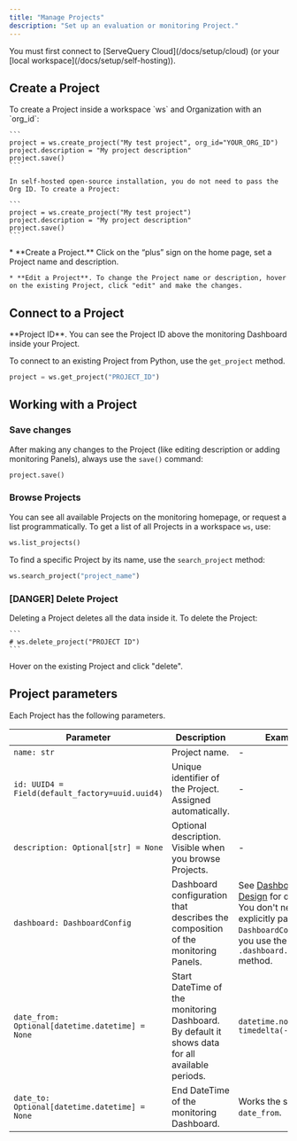 ```yaml
---
title: "Manage Projects"
description: "Set up an evaluation or monitoring Project."
---
```


<Tip>
  You must first connect to [ServeQuery Cloud](/docs/setup/cloud) (or your [local workspace](/docs/setup/self-hosting)).
</Tip>

## Create a Project

<Tabs>
  <Tab title="Python">
    To create a Project inside a workspace `ws` and Organization with an `org_id`:

    ```
    project = ws.create_project("My test project", org_id="YOUR_ORG_ID")
    project.description = "My project description"
    project.save()
    ```

    In self-hosted open-source installation, you do not need to pass the Org ID. To create a Project:

    ```
    project = ws.create_project("My test project")
    project.description = "My project description"
    project.save()
    ```
  </Tab>

  <Tab title="UI">
    * **Create a Project.** Click on the “plus” sign on the home page, set a Project name and description.

    * **Edit a Project**. To change the Project name or description, hover on the existing Project, click "edit" and make the changes.
  </Tab>
</Tabs>

## Connect to a Project

<Tip>
  **Project ID**. You can see the Project ID above the monitoring Dashboard inside your Project.
</Tip>

To connect to an existing Project from Python, use the `get_project` method.

```python
project = ws.get_project("PROJECT_ID")
```

## Working with a Project

### Save changes

After making any changes to the Project (like editing description or adding monitoring Panels), always use the `save()` command:

```python
project.save()
```

### Browse Projects

You can see all available Projects on the monitoring homepage, or request a list programmatically. To get a list of all Projects in a workspace `ws`, use:

```python
ws.list_projects()
```

To find a specific Project by its name, use the `search_project` method:

```python
ws.search_project("project_name")
```

### \[DANGER] Delete Project

<Warning>
  Deleting a Project deletes all the data inside it.
</Warning>

<Tabs>
  <Tab title="Python">
    To delete the Project:

    ```
    # ws.delete_project("PROJECT ID")
    ```
  </Tab>

  <Tab title="UI">
    Hover on the existing Project and click "delete".
  </Tab>
</Tabs>

## Project parameters

Each Project has the following parameters.

| Parameter                                       | Description                                                                                     | Example                                                                                                                                                     |
| ----------------------------------------------- | ----------------------------------------------------------------------------------------------- | ----------------------------------------------------------------------------------------------------------------------------------------------------------- |
| `name: str`                                     | Project name.                                                                                   | -                                                                                                                                                           |
| `id: UUID4 = Field(default_factory=uuid.uuid4)` | Unique identifier of the Project. Assigned automatically.                                       | -                                                                                                                                                           |
| `description: Optional[str] = None`             | Optional description. Visible when you browse Projects.                                         | -                                                                                                                                                           |
| `dashboard: DashboardConfig`                    | Dashboard configuration that describes the composition of the monitoring Panels.                | See [Dashboard Design](dashboard_add_panels) for details. You don't need to explicitly pass `DashboardConfig` if you use the `.dashboard.add_panel` method. |
| `date_from: Optional[datetime.datetime] = None` | Start DateTime of the monitoring Dashboard. By default it shows data for all available periods. | `datetime.now() + timedelta(-30)`                                                                                                                           |
| `date_to: Optional[datetime.datetime] = None`   | End DateTime of the monitoring Dashboard.                                                       | Works the same as `date_from`.                                                                                                                              |